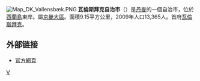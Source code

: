 [[File:Map_DK_Vallensbæk.PNG|right]]
'''瓦倫斯拜克自治市'''（{{lang-da|Vallensbæk Kommune}}）是[[丹麥|丹麥]]的一個自治市，位於[[西蘭島|西蘭島]]東岸。屬[[京畿大區|京畿大區]]。面積9.15平方公里，2009年人口13,365人。首府[[瓦倫斯拜克|瓦倫斯拜克]]。

==外部链接==
* [http://www.vallensbaek.dk/ 官方網頁] {{Wayback|url=http://www.vallensbaek.dk/ |date=20210126154620 }}
{{丹麥自治市}}
[[Category:丹麥市鎮|V]]